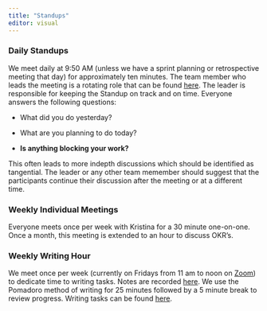 ```yaml
---
title: "Standups"
editor: visual
---
```


### Daily Standups

We meet daily at 9:50 AM (unless we have a sprint planning or retrospective meeting that day) for approximately ten minutes.
The team member who leads the meeting is a rotating role that can be found [here](https://docs.google.com/spreadsheets/d/1k4B59FdpGxAd2sNrgbXRLrYIVgcxjvnYF5yJoaIcOAA/edit?usp=sharing).
The leader is responsible for keeping the Standup on track and on time.
Everyone answers the following questions:

-   What did you do yesterday?

-   What are you planning to do today?

-   **Is anything blocking your work?**

This often leads to more indepth discussions which should be identified as tangential.
The leader or any other team memember should suggest that the participants continue their discussion after the meeting or at a different time.

### Weekly Individual Meetings

Everyone meets once per week with Kristina for a 30 minute one-on-one.
Once a month, this meeting is extended to an hour to discuss OKR's.

### Weekly Writing Hour

We meet once per week (currently on Fridays from 11 am to noon on [Zoom](https://arizona.zoom.us/j/95331103083?p=5bGA0w)) to dedicate time to writing tasks.
Notes are recorded [here](https://hackmd.io/fxo335XYQXGUpIm6c46TkQ).
We use the Pomadoro method of writing for 25 minutes followed by a 5 minute break to review progress.
Writing tasks can be found [here](https://github.com/az-digitalag/organization/labels/writing).
